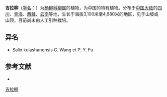 {{Speciesbox
| name = 吉拉柳
| status = 
| status_system = 
| image =
| genus = Salix
| species = gilashanica
| authority = C. Wang et P. Y. Fu
}}

'''吉拉柳'''（[[学名|学名]]：{{lang|la|''Salix gilashanica''}}）为[[杨柳科|杨柳科]][[柳属|柳属]]的植物，为中国的特有植物。分布于[[中国大陆|中国大陆]]的[[四川|四川]]、[[青海|青海]]、[[西藏|西藏]]、[[云南|云南]]等地，生长于海拔3,100米至4,680米的地区，见于山坡或山顶，目前尚未由人工引种栽培。

== 异名 ==
* Salix kulashanensis C. Wang et P. Y. Fu

== 参考文献 ==
<div class="references-small">
* {{cite web| url =http://www.bioinfo.cn/db05/KmzwSpecies.php?action=view&id=20417| title =吉拉柳| work =《中国高等植物数据库全库》| publisher =中国科学院微生物研究所| author =昆明植物研究所| accessdate =2009-02-25| deadurl =yes| archiveurl =https://web.archive.org/web/20160305093052/http://www.bioinfo.cn/db05/KmzwSpecies.php?action=view&id=20417| archivedate =2016-03-05}}
</div>
{{Taxonbar|from=Q10917161}}

[[Category:柳属|吉拉柳]]


{{植物小作品}}